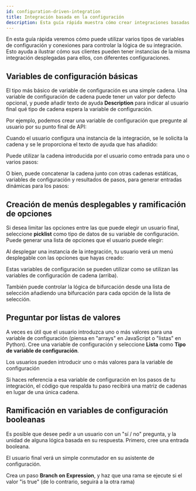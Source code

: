 ```yaml
---
id: configuration-driven-integration
title: Integración basada en la configuración
description: Esta guía rápida muestra cómo crear integraciones basadas en la configuración que pueden implantarse en clientes con diferentes configuraciones.
---
```



En esta guía rápida veremos cómo puede utilizar varios tipos de variables de configuración y conexiones para controlar la lógica de su integración.
Esto ayuda a ilustrar cómo sus clientes pueden tener instancias de la misma integración desplegadas para ellos, con diferentes configuraciones.

## Variables de configuración básicas

El tipo más básico de variable de configuración es una simple cadena.
Una variable de configuración de cadena puede tener un valor por defecto opcional, y puede añadir texto de ayuda **Description** para indicar al usuario final qué tipo de cadena espera la variable de configuración.

Por ejemplo, podemos crear una variable de configuración que pregunte al usuario por su punto final de API:

<Screenshot
  filename="quickstarts/configuration-driven-integration/simple-string-config-var.png"
  alt="Variable de configuración de cadena simple"
/>

Cuando el usuario configura una instancia de la integración, se le solicita la cadena y se le proporciona el texto de ayuda que has añadido:

<Screenshot
  filename="quickstarts/configuration-driven-integration/simple-string-prompt.png"
  alt="Aviso de cadena simple"
  maxWidth="700px"
/>

Puede utilizar la cadena introducida por el usuario como entrada para uno o varios pasos:

<Screenshot
  filename="quickstarts/configuration-driven-integration/simple-string-as-input.png"
  alt="Cadena simple como entrada"
  maxWidth="600px"
/>

O bien, puede concatenar la cadena junto con otras cadenas estáticas, variables de configuración y resultados de pasos, para generar entradas dinámicas para los pasos:

<Screenshot
  filename="quickstarts/configuration-driven-integration/simple-string-in-template.png"
  alt="Cadena simple en plantilla"
  maxWidth="600px"
/>

## Creación de menús desplegables y ramificación de opciones

Si desea limitar las opciones entre las que puede elegir un usuario final, seleccione **picklist** como tipo de datos de su variable de configuración.
Puede generar una lista de opciones que el usuario puede elegir:

<Screenshot
  filename="quickstarts/configuration-driven-integration/picklist-config-var.png"
  alt="Variable de configuración Picklist"
  maxWidth="500px"
/>

Al desplegar una instancia de la integración, tu usuario verá un menú desplegable con las opciones que hayas creado:

<Screenshot
  filename="quickstarts/configuration-driven-integration/picklist-config-wizard.png"
  alt="Introducción de listas de selección en el asistente de configuración"
  maxWidth="700px"
/>

Estas variables de configuración se pueden utilizar como se utilizan las variables de configuración de cadena (arriba).

También puede controlar la lógica de bifurcación desde una lista de selección añadiendo una bifurcación para cada opción de la lista de selección.

<Screenshot
  filename="quickstarts/configuration-driven-integration/branch-from-picklist.png"
  alt="Crear una rama a partir de una lista de selección"
  maxWidth="800px"
/>

## Preguntar por listas de valores

A veces es útil que el usuario introduzca uno o más valores para una variable de configuración (piensa en "arrays" en JavaScript o "listas" en Python).
Cree una variable de configuración y seleccione **Lista** como **Tipo de variable de configuración**.

<Screenshot
  filename="quickstarts/configuration-driven-integration/list-config-var.png"
  alt="Lista de cadenas en una variable de configuración"
  maxWidth="700px"
/>

Los usuarios pueden introducir uno o más valores para la variable de configuración

<Screenshot
  filename="quickstarts/configuration-driven-integration/list-config-wizard.png"
  alt="Listar var config en el asistente de configuración"
  maxWidth="550px"
/>

Si haces referencia a esa variable de configuración en los pasos de tu integración, el código que respalda tu paso recibirá una matriz de cadenas en lugar de una única cadena.

## Ramificación en variables de configuración booleanas

Es posible que desee pedir a un usuario con un "sí / no" pregunta, y la unidad de alguna lógica basada en su respuesta.
Primero, cree una entrada booleana.

<Screenshot
  filename="quickstarts/configuration-driven-integration/boolean-config-var.png"
  alt="Variable de configuración de tipo booleano"
  maxWidth="600px"
/>

El usuario final verá un simple conmutador en su asistente de configuración.

<Screenshot
  filename="quickstarts/configuration-driven-integration/boolean-config-wizard.png"
  alt="Booleano en el asistente de configuración"
  maxWidth="200px"
/>

Crea un paso **Branch on Expression**, y haz que una rama se ejecute si el valor "is true" (de lo contrario, seguirá a la otra rama)

<Screenshot
  filename="quickstarts/configuration-driven-integration/branch-on-boolean.png"
  alt="Rama basada en el valor booleano config var"
/>